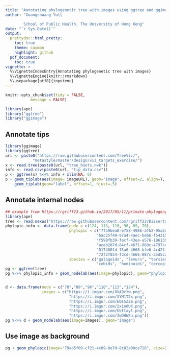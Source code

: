 ```yaml
---
title: "Annotating phylogenetic tree with images using ggtree and ggimage"
author: "Guangchuang Yu\\

        School of Public Health, The University of Hong Kong"
date: "`r Sys.Date()`"
output:
  prettydoc::html_pretty:
    toc: true
    theme: cayman
    highlight: github
  pdf_document:
    toc: true
vignette: >
  %\VignetteIndexEntry{Annotating phylogenetic tree with images}
  %\VignetteEngine{knitr::rmarkdown}
  %\usepackage[utf8]{inputenc}
---
```


```r
knitr::opts_chunk$set(tidy = FALSE,
		   message = FALSE)
```


```r
library(ape)
library("ggtree")
library("ggimage")
```


## Annotate tips

```r
library(ggimage)
library(ggtree)
url <- paste0("https://raw.githubusercontent.com/TreeViz/",
			"metastyle/master/design/viz_targets_exercise/")
x <- read.tree(paste0(url, "tree_boots.nwk"))
info <- read.csv(paste0(url, "tip_data.csv"))
p <- ggtree(x) %<+% info + xlim(NA, 6)
p + geom_tiplab(aes(image= imageURL), geom="image", offset=2, align=T, size=.16, hjust=0) +
	geom_tiplab(geom="label", offset=1, hjust=.5)
```


## Annotate internal nodes

```r
## example from https://rgriff23.github.io/2017/05/11/primate-phylogeny-ggtree.html
library(ape)
tree <- read.nexus("https://raw.githubusercontent.com/rgriff23/Dissertation/master/Chapter_2/data/tree.nex")
phylopic_info <- data.frame(node = c(124, 113, 110, 96, 89, 70),
							phylopic = c("7fb9bea8-e758-4986-afb2-95a2c3bf983d",
										"bac25f49-97a4-4aec-beb6-f542158ebd23",
										"f598fb39-facf-43ea-a576-1861304b2fe4",
										"aceb287d-84cf-46f1-868c-4797c4ac54a8",
										"0174801d-15a6-4668-bfe0-4c421fbe51e8",
										"72f2f854-f3cd-4666-887c-35d5c256ab0f"),
							species = c("galagoids", "lemurs", "tarsiers",
										"cebids", "hominoids", "cercopithecoids"))
pg <- ggtree(tree)
pg %<+% phylopic_info + geom_nodelab(aes(image=phylopic), geom="phylopic", alpha=.5, color='steelblue')


d <- data.frame(node = c("70","89","96","110","113","124"),
				images = c("https://i.imgur.com/8VA9cYw.png",
           				 	"https://i.imgur.com/XYM1T2x.png",
           				 	"https://i.imgur.com/EQs5ZZe.png",
         		   		 	"https://i.imgur.com/2xin0UK.png",
           					"https://i.imgur.com/hbftayl.png",
            				"https://i.imgur.com/3wDHW8n.png"))
pg %<+% d + geom_nodelab(aes(image=images), geom="image")
```

## Use image as background

```r
pg + geom_phylopic(image="79ad5f09-cf21-4c89-8e7d-0c82a00ce728", size=Inf, alpha=.5, color='firebrick')
```

